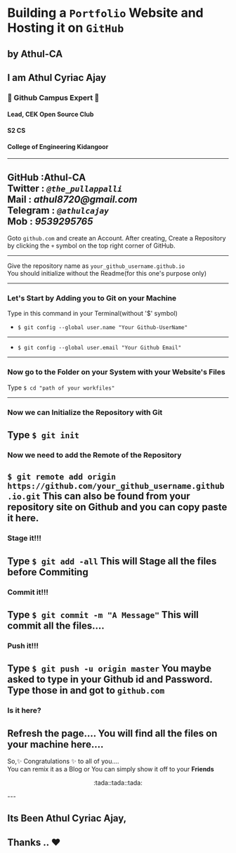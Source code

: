 

# Building a `Portfolio` Website and Hosting it on `GitHub`
by Athul-CA
---


## I am Athul Cyriac Ajay
### :triangular_flag_on_post: Github Campus Expert :triangular_flag_on_post:
#### Lead, CEK Open Source Club
#### S2 CS
#### College of Engineering Kidangoor
---

GitHub  :Athul-CA  
Twitter : *`@the_pullappalli`*  
Mail    : _athul8720@gmail.com_  
Telegram : _`@athulcajay`_  
Mob : *9539295765*
---

Goto `github.com` and create an Account.
After creating, Create a Repository by clicking the `+` symbol on the top right corner of GitHub.

---

Give the repository name as `your_github_username.github.io`   
You should initialize  without the Readme(for this one's purpose only)

---

### Let's Start by Adding you to Git on your Machine
Type in this command in your Terminal(without '$' symbol)

- `$ git config --global user.name "Your Github-UserName"`
-----------

- `$ git config --global user.email "Your Github Email"`

---

### Now go to the Folder on your System with your Website's Files
Type `$ cd "path of your workfiles"`

---

### Now we can Initialize the Repository with Git
Type  `$ git init`
---

### Now we need to add the Remote of the Repository
 `$ git remote add origin https://github.com/your_github_username.github.io.git`
 This can also be found from your repository site on Github and you can copy paste it here.
---

### Stage it!!!
Type `$ git add -all`
This will Stage all the files before Commiting
---

### Commit it!!!
Type `$ git commit -m "A Message"`
This will commit all the files....
---

### Push it!!!
Type `$ git push -u origin master`
You maybe asked to type in your Github id and Password.
Type those in and got to `github.com`
---

### Is it here?
Refresh the page.... You will find all the files on your machine here....
---

So,:sparkles: Congratulations :sparkles: to all of you....  
You can remix it as a Blog or You can simply show it off to your __Friends__  
<p align="center">:tada::tada::tada:</p>
---

## Its Been Athul Cyriac Ajay,   
## Thanks .. :heart:
